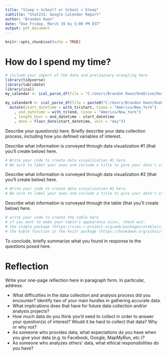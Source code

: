 ```yaml
---
title: "Sleep > School? or School > Sleep"
subtitle: "Stat231: Google Calendar Report"
author: "Brandon Kwon"
date: "Due Friday, March 19 by 5:00 PM EST"
output: pdf_document
---
```


```r
knitr::opts_chunk$set(echo = TRUE)
```

# How do I spend my time?

```r
# include your import of the data and preliminary wrangling here
library(tidyverse)
library(lubridate)
library(ical)
my_calendar <- ical_parse_df(file = "C:/Users/Brandon Kwon/OneDrive/Documents/Spring 2021/Data Science - STAT 231/First-Repository/bkwon23@amherst.edu.ics")

my_calendar0 <- ical_parse_df(file = paste0("C:/Users/Brandon Kwon/OneDrive/Documents/Spring 2021/Data Science - STAT 231/First-Repository/bkwon23@amherst.edu.ics")) %>%
  mutate(start_datetime = with_tz(start, tzone = "America/New_York")
    , end_datetime = with_tz(end, tzone = "America/New_York")
    , length_hour = end_datetime - start_datetime
    , date = floor_date(start_datetime, unit = "day"))

```

Describe your question(s) here.  Briefly describe your data collection process, including how you defined variables of interest.

Describe what information is conveyed through data visualization #1 (that you'll create below) here.

```r
# Write your code to create data visualization #1 here.  
# Be sure to label your axes and include a title to give your data's context.
```

Describe what information is conveyed through data visualization #2 (that you'll create below) here.

```r
# Write your code to create data visualization #2 here.  
# Be sure to label your axes and include a title to give your data's context.
```

Describe what information is conveyed through the table (that you'll create below) here.

```r
# write your code to create the table here
# if you want to make your table's appearance nicer, check out:
# the xtable package (https://cran.r-project.org/web/packages/xtable/vignettes/xtableGallery.pdf); or
# the kable function in the knitr package (https://bookdown.org/yihui/rmarkdown-cookbook/kable.html)
```

To conclude, briefly summarize what you found in response to the questions posed here.

\newpage
# Reflection

Write your one-page reflection here in paragraph form.  In particular, address:

- What difficulties in the data collection and analysis process did you encounter?  Identify two of your main hurdles in gathering accurate data.
- What implications does that have for future data collection and/or analysis projects? 
- How much data do you think you'd need to collect in order to answer your question(s) of interest? Would it be hard to collect that data? Why or why not?
- As someone who provides data, what expectations do you have when you give your data (e.g. to Facebook, Google, MapMyRun, etc.)?  
- As someone who analyzes others' data, what ethical responsibilities do you have?




